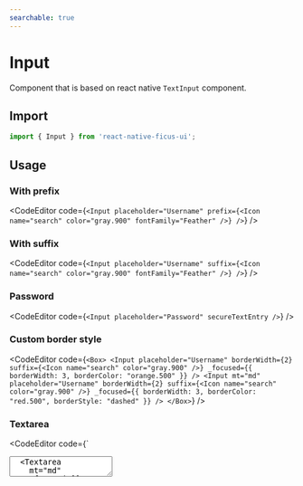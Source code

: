```yaml
---
searchable: true
---
```



# Input

Component that is based on react native `TextInput` component.

## Import

```js
import { Input } from 'react-native-ficus-ui';
```

## Usage

### With prefix

<CodeEditor code={`<Input
  placeholder="Username"
  prefix={<Icon name="search" color="gray.900" fontFamily="Feather" />}
/>`} />

### With suffix

<CodeEditor code={`<Input
  placeholder="Username"
  suffix={<Icon name="search" color="gray.900" fontFamily="Feather" />}
/>`} />

### Password

<CodeEditor code={`<Input
  placeholder="Password"
  secureTextEntry
/>`} />

### Custom border style

<CodeEditor code={`<Box>
  <Input
    placeholder="Username"
    borderWidth={2}
    suffix={<Icon name="search" color="gray.900" />}
    _focused={{
      borderWidth: 3,
      borderColor: "orange.500"
    }}
  />
  <Input
    mt="md"
    placeholder="Username"
    borderWidth={2}
    suffix={<Icon name="search" color="gray.900" />}
    _focused={{
      borderWidth: 3,
      borderColor: "red.500",
      borderStyle: "dashed"
    }}
  />
</Box>`} />

### Textarea

<CodeEditor code={`<Box>
  <Textarea mt="md" />
  <Textarea
    mt="md"
    _focused={{
      borderWidth: 3,
      borderColor: "red.500",
      borderStyle: "dashed"
    }}
  />
</Box>`} />

## Props

Extends every `Box` props and react native `TextInput` component.

https://reactnative.dev/docs/textinput#props

